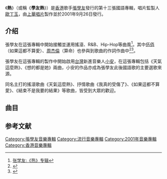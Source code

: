 {{Infobox album
| name       = 学友热
| type       = [[專輯|專輯]]
| artist     = [[張學友|張學友]]
| cover      = Zhanghot.jpg
<!-- 未知參數 | background = orange -->
| released   = 2001年9月26日
| recorded   = 2001年
| genre      = [[華語流行音樂|華語流行音樂]]
| length     = 47:13
| label      = [[上華唱片|上華唱片]]
| producer   = [[歐丁玉|歐丁玉]]
| reviews    = 
| prev_title = [[天下第一流|天下第一流]]
| prev_year  = 2001
| next_title = [[他在那里|他在那里]]
| next_year  = 2002
}}
{{sample box start|张学友}}
{{listen|
filename=lookwidelyZhang.ogg|
title=《看开些吧！女孩》|
description=张学友专辑《熱》中的一曲节奏迥异的歌曲，带有调侃性质|
format=[[Ogg|Ogg]]}}
{{sample box end}} 

《'''熱'''》（或稱《'''學友熱'''》）是[[香港|香港]]歌手[[张学友|張學友]]發行的第十三張國語專輯，唱片監製人[[歐丁玉|歐丁玉]]，由[[上華唱片|上華唱片]]製作並於2001年9月26日發行。

==介绍==
張學友在這張專輯中開始接觸並運用搖滾、R&B、Hip-Hop等曲風<ref>[http://fang.kuwo.cn/p/pl_304876.htm 张学友:《热》专辑]{{dead link|date=2018年3月 |bot=InternetArchiveBot |fix-attempted=yes }}</ref>。其中[[伍佰|伍佰]]（如果這都不算愛）、[[周杰倫|周杰倫]]（算命）也參與到歌曲的作詞作曲中<ref>{{Cite book|title=就爱这样的周杰伦|last=[[曾小歌|曾小歌]]著|first=|publisher=北京：中国旅游出版社|year=2004年7月|isbn=7-5032-2244-1|location=|pages=52-53}}</ref><ref>{{Cite web |url=http://ent.163.com/edit/011016/011016_104164.html |title=张学友：《学友热》 |access-date=2009-12-27 |archive-date=2019-05-21 |archive-url=https://web.archive.org/web/20190521203355/http://ent.163.com/edit/011016/011016_104164.html |dead-url=no }}</ref>。

張學友在這張專輯的製作中開始啟用[[台灣|台灣]]新進音樂人[[小安|小安]]，在這張專輯包括《天氣這麼熱》、《想的都是她》兩曲，小安的作品亦成為張學友此後國語歌的主要選歌來源。

同名主打的搖滾歌曲《天氣這麼熱》、抒情歌曲《我真的受傷了》、《如果這都不算愛》、《結束不是我要的結果》等歌曲，皆受到大眾的歡迎。

==曲目==
{{Tracklist
| collapsed = 
| headline = 
| font_size = 
| total_length = 

| all_writing = 
| all_music = 
| all_lyrics = 
| all_arranger = 
| all_producer = [[歐丁玉|歐丁玉]]
| all_except = 

| title1 = 天氣這麼熱
| note1 = 
| longnote1 = 
| music1 = [[小安|小安]]
| lyrics1 = 小安
| arranger1 = 小安
| producer1 = 
| extra1 = 
| length1 = 

| title2 = Let Me Go
| note2 = 
| longnote2 = 
| music2 = [[湯小康|湯小康]]
| lyrics2 = [[林夕|林夕]]
| arranger2 = [[小田不隆明|小田不隆明]]
| producer2 = 
| extra2 = 
| length2 = 

| title3 = 我真的受傷了
| note3 = 
| longnote3 = 
| music3 = [[王菀之|王菀之]]
| lyrics3 = 王菀之
| arranger3 = [[江建民_(音乐)|江建民]]
| producer3 = 
| extra3 = 
| length3 = 

| title4 = 如果這都不算愛
| note4 = 
| longnote4 = 
| music4 = [[伍佰|伍佰]]
| lyrics4 = [[李焯雄|李焯雄]]
| arranger4 = [[鄧建明|鄧建明]]<br>[[陳匡榮|陳匡榮]]
| producer4 = 
| extra4 = 
| length4 = 

| title5 = 想的都是她
| note5 = 
| longnote5 = 台灣偶像劇《[[烈愛傷痕|烈愛傷痕]]》插曲
| music5 = 小安
| lyrics5 = 小安
| arranger5 = 小安
| producer5 = 
| extra5 = 
| length5 = 

| title6 = 結束不是我要的結果
| note6 = 
| longnote6 = 台灣偶像劇《烈愛傷痕》主題曲<br>同曲：[[張佳洵|張佳洵]]的《挽留》
| music6 = [[黃凱|黃凱]]
| lyrics6 = [[鄔裕康|鄔裕康]]
| arranger6 = [[屠穎|屠穎]]
| producer6 = 
| extra6 = 
| length6 = 

| title7 = Love
| note7 = 
| longnote7 = 
| music7 = [[張佳添|張佳添]]
| lyrics7 = [[黃敬佩|黃敬佩]]
| arranger7 = 江建民
| producer7 = 
| extra7 = 
| length7 = 

| title8 = 算命
| note8 = 
| longnote8 = 
| music8 = [[周杰倫|周杰倫]]
| lyrics8 = 林夕
| arranger8 = 小田不隆明
| producer8 = 
| extra8 = 
| length8 = 

| title9 = 我也和你一樣
| note9 = 
| longnote9 = 
| music9 = [[巫奇|巫奇]]
| lyrics9 = [[姚若龍|姚若龍]]
| arranger9 = [[杜自持|杜自持]]
| producer9 = 
| extra9 =
| length9 = 

| title10 = 看開些吧！女孩
| note10 = 
| longnote10 = 改編自丹麥歌手Tim Christensen的《Misty Mono》
| music10 = {{link-en|蒂姆·克里斯滕森|Tim Christensen|Tim Christensen}}<br>[[Marcus_Winther-John|Marcus Winther-John]]
| lyrics10 = [[易家揚|易家揚]]
| arranger10 = 小田不隆明
| producer10 = 
| extra10 = 
| length10 = 

| title11 = 放逐
| note11 = 
| longnote11 = 
| music11 = [[薛忠銘|薛忠銘]]
| lyrics11 = [[李格弟|李格弟]]
| arranger11 = [[趙增熹|趙增熹]]<br>[[褚鎮東|褚鎮東]]
| producer11 = 
| extra11 = 
| length11 = 
}}

==参考文献==
<div class="references-small">
<references />
</div>

{{張學友}}

[[Category:張學友音樂專輯|Category:張學友音樂專輯]]
[[Category:流行音樂專輯|Category:流行音樂專輯]]
[[Category:2001年音樂專輯|Category:2001年音樂專輯]]
[[Category:香港音樂專輯|Category:香港音樂專輯]]